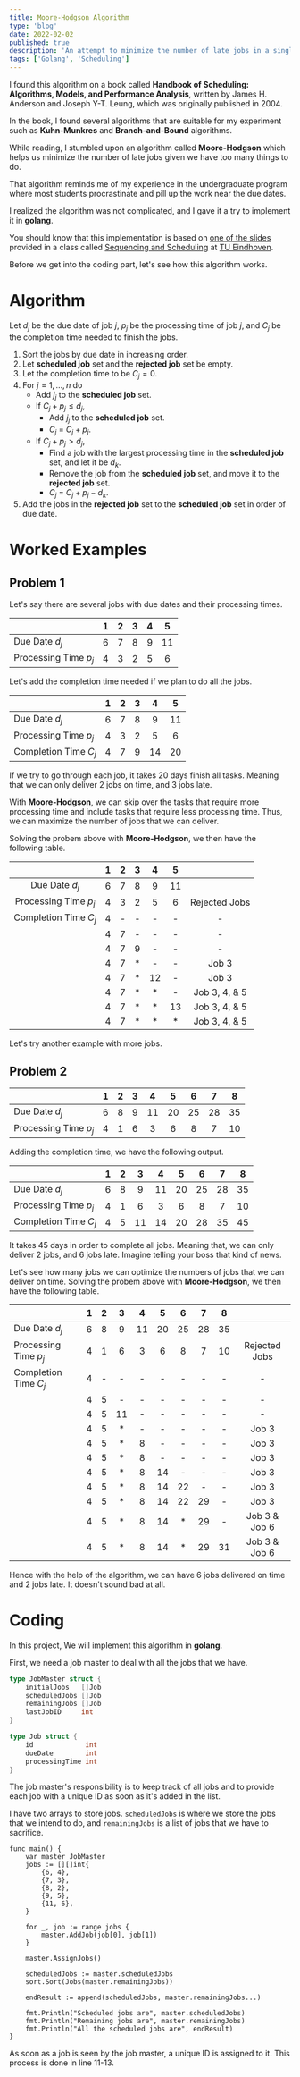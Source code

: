 ```yaml
---
title: Moore-Hodgson Algorithm
type: 'blog'
date: 2022-02-02
published: true
description: 'An attempt to minimize the number of late jobs in a single machine.'
tags: ['Golang', 'Scheduling']
---
```


I found this algorithm on a book called **Handbook of Scheduling: Algorithms, Models, and Performance Analysis**,
written by James H. Anderson and Joseph Y-T. Leung, which was originally published in 2004.

In the book, I found several algorithms that are suitable for my experiment such as **Kuhn-Munkres**
and **Branch-and-Bound** algorithms.

While reading, I stumbled upon an algorithm called **Moore-Hodgson** which helps us minimize the number
of late jobs given we have too many things to do.

That algorithm reminds me of my experience in the undergraduate program where most students procrastinate
and pill up the work near the due dates.

I realized the algorithm was not complicated, and I gave it a try to implement it in **golang**.

You should know that this implementation is based on
[one of the slides](https://www.win.tue.nl/~wscor/OW/2P450/MooreHodgson.pdf) provided
in a class called [Sequencing and Scheduling](https://www.win.tue.nl/~wscor/OW/2P450/)
at [TU Eindhoven](https://www.tue.nl/en/).

Before we get into the coding part, let's see how this algorithm works.

# Algorithm

Let $d_j$ be the due date of job $j$, $p_j$ be the processing time of job $j$, and $C_j$ be the completion time needed to finish the jobs.

1. Sort the jobs by due date in increasing order.
2. Let **scheduled job** set and the **rejected job** set be empty.
3. Let the completion time to be $C_j = 0$.
4. For $j = 1, \ldots, n$ do
   - Add $j_j$ to the **scheduled job** set.
   - If $C_j + p_j \leq d_j$,
     - Add $j_j$ to the **scheduled job** set.
     - $C_j$ = $C_j + p_j$.
   - If $C_j + p_j > d_j$,
     - Find a job with the largest processing time in the **scheduled job** set, and let it be $d_k$.
     - Remove the job from the **scheduled job** set, and move it to the **rejected job** set.
     - $C_j$ = $C_j + p_j - d_k$.
5. Add the jobs in the **rejected job** set to the **scheduled job** set in order of due date.

# Worked Examples

## Problem 1

Let's say there are several jobs with due dates and their processing times.

|                       |   1   |   2   |   3   |   4   |   5   |
| :-------------------- | :---: | :---: | :---: | :---: | :---: |
| Due Date $d_j$        |   6   |   7   |   8   |   9   |  11   |
| Processing Time $p_j$ |   4   |   3   |   2   |   5   |   6   |

Let's add the completion time needed if we plan to do all the jobs.

|                       |   1   |   2   |   3   |   4   |   5   |
| :-------------------- | :---: | :---: | :---: | :---: | :---: |
| Due Date $d_j$        |   6   |   7   |   8   |   9   |  11   |
| Processing Time $p_j$ |   4   |   3   |   2   |   5   |   6   |
| Completion Time $C_j$ |   4   |   7   |   9   |  14   |  20   |

If we try to go through each job, it takes 20 days finish all tasks.
Meaning that we can only deliver 2 jobs on time, and 3 jobs late.

With **Moore-Hodgson**, we can skip over the tasks that require more processing time and include
tasks that require less processing time. Thus, we can maximize the number of jobs that we can deliver.

Solving the probem above with **Moore-Hodgson**, we then have the following table.

|                       |   1   |   2   |   3   |   4   |   5   |               |
| :-------------------: | :---: | :---: | :---: | :---: | :---: | :-----------: |
| Due Date $d_j$        |   6   |   7   |   8   |   9   |  11   |               |
| Processing Time $p_j$ |   4   |   3   |   2   |   5   |   6   | Rejected Jobs |
| Completion Time $C_j$ |   4   |   -   |   -   |   -   |   -   |       -       |
|                       |   4   |   7   |   -   |   -   |   -   |       -       |
|                       |   4   |   7   |   9   |   -   |   -   |       -       |
|                       |   4   |   7   |  \*   |   -   |   -   | Job 3         |
|                       |   4   |   7   |  \*   |  12   |   -   | Job 3         |
|                       |   4   |   7   |  \*   |  \*   |   -   | Job 3, 4, & 5 |
|                       |   4   |   7   |  \*   |  \*   |  13   | Job 3, 4, & 5 |
|                       |   4   |   7   |  \*   |  \*   |  \*   | Job 3, 4, & 5 |

Let's try another example with more jobs.

## Problem 2

|                       |   1   |   2   |   3   |   4   |   5   |   6   |   7   |   8   |
| :-------------------- | :---: | :---: | :---: | :---: | :---: | :---: | :---: | :---: |
| Due Date $d_j$        |   6   |   8   |   9   |  11   |  20   |  25   |  28   |  35   |
| Processing Time $p_j$ |   4   |   1   |   6   |   3   |   6   |   8   |   7   |  10   |

Adding the completion time, we have the following output.

|                       |   1   |   2   |   3   |   4   |   5   |   6   |   7   |   8   |
| :-------------------- | :---: | :---: | :---: | :---: | :---: | :---: | :---: | :---: |
| Due Date $d_j$        |   6   |   8   |   9   |  11   |  20   |  25   |  28   |  35   |
| Processing Time $p_j$ |   4   |   1   |   6   |   3   |   6   |   8   |   7   |  10   |
| Completion Time $C_j$ |   4   |   5   |  11   |  14   |  20   |  28   |  35   |  45   |

It takes 45 days in order to complete all jobs.
Meaning that, we can only deliver 2 jobs, and 6 jobs late.
Imagine telling your boss that kind of news.

Let's see how many jobs we can optimize the numbers of jobs that we can deliver on time.
Solving the probem above with **Moore-Hodgson**, we then have the following table.

|                       |   1   |   2   |   3   |   4   |   5   |   6   |   7   |   8   |               |
| :-------------------- | :---: | :---: | :---: | :---: | :---: | :---: | :---: | :---: | :-----------: |
| Due Date $d_j$        |   6   |   8   |   9   |  11   |  20   |  25   |  28   |  35   |               |
| Processing Time $p_j$ |   4   |   1   |   6   |   3   |   6   |   8   |   7   |  10   | Rejected Jobs |
| Completion Time $C_j$ |   4   |   -   |   -   |   -   |   -   |   -   |   -   |   -   | -             |
|                       |   4   |   5   |   -   |   -   |   -   |   -   |   -   |   -   | -             |
|                       |   4   |   5   |  11   |   -   |   -   |   -   |   -   |   -   | -             |
|                       |   4   |   5   |  \*   |   -   |   -   |   -   |   -   |   -   | Job 3         |
|                       |   4   |   5   |  \*   |   8   |   -   |   -   |   -   |   -   | Job 3         |
|                       |   4   |   5   |  \*   |   8   |   -   |   -   |   -   |   -   | Job 3         |
|                       |   4   |   5   |  \*   |   8   |  14   |   -   |   -   |   -   | Job 3         |
|                       |   4   |   5   |  \*   |   8   |  14   |  22   |   -   |   -   | Job 3         |
|                       |   4   |   5   |  \*   |   8   |  14   |  22   |  29   |   -   | Job 3         |
|                       |   4   |   5   |  \*   |   8   |  14   |  \*   |  29   |   -   | Job 3 & Job 6 |
|                       |   4   |   5   |  \*   |   8   |  14   |  \*   |  29   |  31   | Job 3 & Job 6 |

Hence with the help of the algorithm, we can have 6 jobs delivered on time and 2 jobs late.
It doesn't sound bad at all.

# Coding

In this project, We will implement this algorithm in **golang**.

First, we need a job master to deal with all the jobs that we have.

```go
type JobMaster struct {
	initialJobs   []Job
	scheduledJobs []Job
	remainingJobs []Job
	lastJobID     int
}

type Job struct {
	id             int
	dueDate        int
	processingTime int
}
```

The job master's responsibility is to keep track of all jobs and to provide each job with a unique ID as soon as it's added in the list.

I have two arrays to store jobs. `scheduledJobs` is where we store the jobs that we intend to do,
and `remainingJobs` is a list of jobs that we have to sacrifice.

```go{11-13}
func main() {
    var master JobMaster
    jobs := [][]int{
        {6, 4},
        {7, 3},
        {8, 2},
        {9, 5},
        {11, 6},
    }

    for _, job := range jobs {
        master.AddJob(job[0], job[1])
    }

    master.AssignJobs()

    scheduledJobs := master.scheduledJobs
    sort.Sort(Jobs(master.remainingJobs))

    endResult := append(scheduledJobs, master.remainingJobs...)

	fmt.Println("Scheduled jobs are", master.scheduledJobs)
	fmt.Println("Remaining jobs are", master.remainingJobs)
	fmt.Println("All the scheduled jobs are", endResult)
}
```

As soon as a job is seen by the job master, a unique ID is assigned to it.
This process is done in line 11-13.
